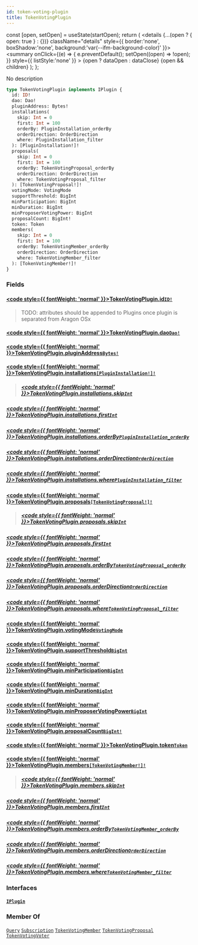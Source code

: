 ```yaml
---
id: token-voting-plugin
title: TokenVotingPlugin
---
```









  const [open, setOpen] = useState(startOpen);
  return (
    <details {...(open ? { open: true } : {})} className="details" style={{ border:'none', boxShadow:'none', background:'var(--ifm-background-color)' }}>
      <summary
        onClick={(e) => {
          e.preventDefault();
          setOpen((open) => !open);
        }}
        style={{ listStyle:'none' }}
      >
      {open ? dataOpen : dataClose}
      </summary>
      {open && children}
    </details>
  );
};








No description


```graphql
type TokenVotingPlugin implements IPlugin {
  id: ID!
  dao: Dao!
  pluginAddress: Bytes!
  installations(
    skip: Int = 0
    first: Int = 100
    orderBy: PluginInstallation_orderBy
    orderDirection: OrderDirection
    where: PluginInstallation_filter
  ): [PluginInstallation!]!
  proposals(
    skip: Int = 0
    first: Int = 100
    orderBy: TokenVotingProposal_orderBy
    orderDirection: OrderDirection
    where: TokenVotingProposal_filter
  ): [TokenVotingProposal!]!
  votingMode: VotingMode
  supportThreshold: BigInt
  minParticipation: BigInt
  minDuration: BigInt
  minProposerVotingPower: BigInt
  proposalCount: BigInt!
  token: Token
  members(
    skip: Int = 0
    first: Int = 100
    orderBy: TokenVotingMember_orderBy
    orderDirection: OrderDirection
    where: TokenVotingMember_filter
  ): [TokenVotingMember!]!
}
```




### Fields

#### [<code style={{ fontWeight: 'normal' }}>TokenVotingPlugin.<b>id</b></code>](#)<Bullet />[`ID!`](/docs/subgraph/reference-guide/scalars/id) <Badge class="badge badge--secondary" text="non-null"/> <Badge class="badge badge--secondary" text="scalar"/> 
> 
> 
> TODO: attributes should be appended to Plugins once plugin is separated from Aragon OSx
> 

#### [<code style={{ fontWeight: 'normal' }}>TokenVotingPlugin.<b>dao</b></code>](#)<Bullet />[`Dao!`](/docs/subgraph/reference-guide/objects/dao) <Badge class="badge badge--secondary" text="non-null"/> <Badge class="badge badge--secondary" text="object"/> 
> 
> 
> 
> 

#### [<code style={{ fontWeight: 'normal' }}>TokenVotingPlugin.<b>pluginAddress</b></code>](#)<Bullet />[`Bytes!`](/docs/subgraph/reference-guide/scalars/bytes) <Badge class="badge badge--secondary" text="non-null"/> <Badge class="badge badge--secondary" text="scalar"/> 
> 
> 
> 
> 

#### [<code style={{ fontWeight: 'normal' }}>TokenVotingPlugin.<b>installations</b></code>](#)<Bullet />[`[PluginInstallation!]!`](/docs/subgraph/reference-guide/objects/plugin-installation) <Badge class="badge badge--secondary" text="non-null"/> <Badge class="badge badge--secondary" text="object"/> 
> 
> 
> 
> ##### [<code style={{ fontWeight: 'normal' }}>TokenVotingPlugin.installations.<b>skip</b></code>](#)<Bullet />[`Int`](/docs/subgraph/reference-guide/scalars/int) <Badge class="badge badge--secondary" text="scalar"/> 
> 
> 
> 
> 

##### [<code style={{ fontWeight: 'normal' }}>TokenVotingPlugin.installations.<b>first</b></code>](#)<Bullet />[`Int`](/docs/subgraph/reference-guide/scalars/int) <Badge class="badge badge--secondary" text="scalar"/> 
> 
> 
> 
> 

##### [<code style={{ fontWeight: 'normal' }}>TokenVotingPlugin.installations.<b>orderBy</b></code>](#)<Bullet />[`PluginInstallation_orderBy`](/docs/subgraph/reference-guide/enums/plugin-installation-order-by) <Badge class="badge badge--secondary" text="enum"/> 
> 
> 
> 
> 

##### [<code style={{ fontWeight: 'normal' }}>TokenVotingPlugin.installations.<b>orderDirection</b></code>](#)<Bullet />[`OrderDirection`](/docs/subgraph/reference-guide/enums/order-direction) <Badge class="badge badge--secondary" text="enum"/> 
> 
> 
> 
> 

##### [<code style={{ fontWeight: 'normal' }}>TokenVotingPlugin.installations.<b>where</b></code>](#)<Bullet />[`PluginInstallation_filter`](/docs/subgraph/reference-guide/inputs/plugin-installation-filter) <Badge class="badge badge--secondary" text="input"/> 
> 
> 
> 
> 

#### [<code style={{ fontWeight: 'normal' }}>TokenVotingPlugin.<b>proposals</b></code>](#)<Bullet />[`[TokenVotingProposal!]!`](/docs/subgraph/reference-guide/objects/token-voting-proposal) <Badge class="badge badge--secondary" text="non-null"/> <Badge class="badge badge--secondary" text="object"/> 
> 
> 
> 
> ##### [<code style={{ fontWeight: 'normal' }}>TokenVotingPlugin.proposals.<b>skip</b></code>](#)<Bullet />[`Int`](/docs/subgraph/reference-guide/scalars/int) <Badge class="badge badge--secondary" text="scalar"/> 
> 
> 
> 
> 

##### [<code style={{ fontWeight: 'normal' }}>TokenVotingPlugin.proposals.<b>first</b></code>](#)<Bullet />[`Int`](/docs/subgraph/reference-guide/scalars/int) <Badge class="badge badge--secondary" text="scalar"/> 
> 
> 
> 
> 

##### [<code style={{ fontWeight: 'normal' }}>TokenVotingPlugin.proposals.<b>orderBy</b></code>](#)<Bullet />[`TokenVotingProposal_orderBy`](/docs/subgraph/reference-guide/enums/token-voting-proposal-order-by) <Badge class="badge badge--secondary" text="enum"/> 
> 
> 
> 
> 

##### [<code style={{ fontWeight: 'normal' }}>TokenVotingPlugin.proposals.<b>orderDirection</b></code>](#)<Bullet />[`OrderDirection`](/docs/subgraph/reference-guide/enums/order-direction) <Badge class="badge badge--secondary" text="enum"/> 
> 
> 
> 
> 

##### [<code style={{ fontWeight: 'normal' }}>TokenVotingPlugin.proposals.<b>where</b></code>](#)<Bullet />[`TokenVotingProposal_filter`](/docs/subgraph/reference-guide/inputs/token-voting-proposal-filter) <Badge class="badge badge--secondary" text="input"/> 
> 
> 
> 
> 

#### [<code style={{ fontWeight: 'normal' }}>TokenVotingPlugin.<b>votingMode</b></code>](#)<Bullet />[`VotingMode`](/docs/subgraph/reference-guide/enums/voting-mode) <Badge class="badge badge--secondary" text="enum"/> 
> 
> 
> 
> 

#### [<code style={{ fontWeight: 'normal' }}>TokenVotingPlugin.<b>supportThreshold</b></code>](#)<Bullet />[`BigInt`](/docs/subgraph/reference-guide/scalars/big-int) <Badge class="badge badge--secondary" text="scalar"/> 
> 
> 
> 
> 

#### [<code style={{ fontWeight: 'normal' }}>TokenVotingPlugin.<b>minParticipation</b></code>](#)<Bullet />[`BigInt`](/docs/subgraph/reference-guide/scalars/big-int) <Badge class="badge badge--secondary" text="scalar"/> 
> 
> 
> 
> 

#### [<code style={{ fontWeight: 'normal' }}>TokenVotingPlugin.<b>minDuration</b></code>](#)<Bullet />[`BigInt`](/docs/subgraph/reference-guide/scalars/big-int) <Badge class="badge badge--secondary" text="scalar"/> 
> 
> 
> 
> 

#### [<code style={{ fontWeight: 'normal' }}>TokenVotingPlugin.<b>minProposerVotingPower</b></code>](#)<Bullet />[`BigInt`](/docs/subgraph/reference-guide/scalars/big-int) <Badge class="badge badge--secondary" text="scalar"/> 
> 
> 
> 
> 

#### [<code style={{ fontWeight: 'normal' }}>TokenVotingPlugin.<b>proposalCount</b></code>](#)<Bullet />[`BigInt!`](/docs/subgraph/reference-guide/scalars/big-int) <Badge class="badge badge--secondary" text="non-null"/> <Badge class="badge badge--secondary" text="scalar"/> 
> 
> 
> 
> 

#### [<code style={{ fontWeight: 'normal' }}>TokenVotingPlugin.<b>token</b></code>](#)<Bullet />[`Token`](/docs/subgraph/reference-guide/interfaces/token) <Badge class="badge badge--secondary" text="interface"/> 
> 
> 
> 
> 

#### [<code style={{ fontWeight: 'normal' }}>TokenVotingPlugin.<b>members</b></code>](#)<Bullet />[`[TokenVotingMember!]!`](/docs/subgraph/reference-guide/objects/token-voting-member) <Badge class="badge badge--secondary" text="non-null"/> <Badge class="badge badge--secondary" text="object"/> 
> 
> 
> 
> ##### [<code style={{ fontWeight: 'normal' }}>TokenVotingPlugin.members.<b>skip</b></code>](#)<Bullet />[`Int`](/docs/subgraph/reference-guide/scalars/int) <Badge class="badge badge--secondary" text="scalar"/> 
> 
> 
> 
> 

##### [<code style={{ fontWeight: 'normal' }}>TokenVotingPlugin.members.<b>first</b></code>](#)<Bullet />[`Int`](/docs/subgraph/reference-guide/scalars/int) <Badge class="badge badge--secondary" text="scalar"/> 
> 
> 
> 
> 

##### [<code style={{ fontWeight: 'normal' }}>TokenVotingPlugin.members.<b>orderBy</b></code>](#)<Bullet />[`TokenVotingMember_orderBy`](/docs/subgraph/reference-guide/enums/token-voting-member-order-by) <Badge class="badge badge--secondary" text="enum"/> 
> 
> 
> 
> 

##### [<code style={{ fontWeight: 'normal' }}>TokenVotingPlugin.members.<b>orderDirection</b></code>](#)<Bullet />[`OrderDirection`](/docs/subgraph/reference-guide/enums/order-direction) <Badge class="badge badge--secondary" text="enum"/> 
> 
> 
> 
> 

##### [<code style={{ fontWeight: 'normal' }}>TokenVotingPlugin.members.<b>where</b></code>](#)<Bullet />[`TokenVotingMember_filter`](/docs/subgraph/reference-guide/inputs/token-voting-member-filter) <Badge class="badge badge--secondary" text="input"/> 
> 
> 
> 
> 

### Interfaces

#### [`IPlugin`](/docs/subgraph/reference-guide/interfaces/iplugin) <Badge class="badge badge--secondary" text="interface"/> 
> 
> 
> 
> 





### Member Of

[`Query`](/docs/subgraph/reference-guide/objects/query)  <Badge class="badge badge--secondary" text="object"/><Bullet />[`Subscription`](/docs/subgraph/reference-guide/objects/subscription)  <Badge class="badge badge--secondary" text="object"/><Bullet />[`TokenVotingMember`](/docs/subgraph/reference-guide/objects/token-voting-member)  <Badge class="badge badge--secondary" text="object"/><Bullet />[`TokenVotingProposal`](/docs/subgraph/reference-guide/objects/token-voting-proposal)  <Badge class="badge badge--secondary" text="object"/><Bullet />[`TokenVotingVoter`](/docs/subgraph/reference-guide/objects/token-voting-voter)  <Badge class="badge badge--secondary" text="object"/>


